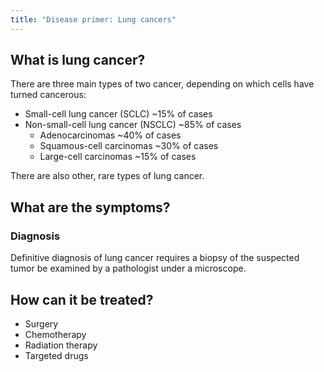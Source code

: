 ```yaml
---
title: "Disease primer: Lung cancers"
---
```


## What is lung cancer?

There are three main types of two cancer, depending on which cells have turned cancerous:

* Small-cell lung cancer (SCLC) ~15% of cases
* Non-small-cell lung cancer (NSCLC) ~85% of cases
  * Adenocarcinomas ~40% of cases
  * Squamous-cell carcinomas ~30% of cases
  * Large-cell carcinomas ~15% of cases

There are also other, rare types of lung cancer.

## What are the symptoms?

### Diagnosis

Definitive diagnosis of lung cancer requires a biopsy of the suspected tumor be examined by a pathologist under a microscope.

## How can it be treated?

* Surgery
* Chemotherapy
* Radiation therapy
* Targeted drugs
